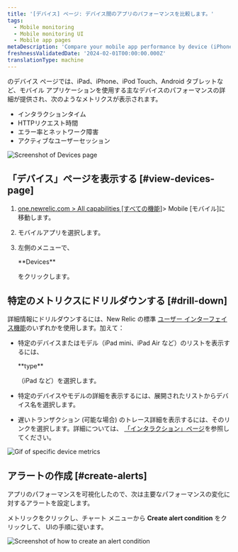 ```yaml
---
title: '[デバイス] ページ: デバイス間のアプリのパフォーマンスを比較します。'
tags:
  - Mobile monitoring
  - Mobile monitoring UI
  - Mobile app pages
metaDescription: 'Compare your mobile app performance by device (iPhone vs iPad, for example) and view device-specific metrics like OS, manufacturer, etc.'
freshnessValidatedDate: '2024-02-01T00:00:00.000Z'
translationType: machine
---
```


<InlinePopover type="mobile"/>のデバイス ページでは、iPad、iPhone、iPod Touch、Android タブレットなど、モバイル アプリケーションを使用する主なデバイスのパフォーマンスの詳細が提供され、次のようなメトリクスが表示されます。

* インタラクションタイム
* HTTPリクエスト時間
* エラー率とネットワーク障害
* アクティブなユーザーセッション

<img
  title="Mobile Devices page"
  alt="Screenshot of Devices page"
  src="/images/mobile_screenshot-full_devices-summary.webp"
/>

## 「デバイス」ページを表示する [#view-devices-page]

1. [one.newrelic.com > All capabilities \[すべての機能\]](https://one.newrelic.com/all-capabilities)> Mobile \[モバイル]に移動します。

2. モバイルアプリを選択します。

3. 左側のメニューで、

   <DNT>
     **Devices**
   </DNT>

   をクリックします。

## 特定のメトリクスにドリルダウンする [#drill-down]

詳細情報にドリルダウンするには、New Relic の標準 [ユーザー インターフェイス機能](/docs/new-relic-solutions/new-relic-one/introduction-new-relic-platform)のいずれかを使用します。加えて：

* 特定のデバイスまたはモデル（iPad mini、iPad Air など）のリストを表示するには、

  <DNT>
    **type**
  </DNT>

  （iPad など）を選択します。

* 特定のデバイスやモデルの詳細を表示するには、展開されたリストからデバイス名を選択します。

* 遅いトランザクション (可能な場合) のトレース詳細を表示するには、そのリンクを選択します。詳細については、 [「インタラクション」ページ](/docs/mobile-monitoring/mobile-monitoring-ui/mobile-app-pages/interactions-page)を参照してください。

<img
  title="Drill down into device metrics"
  alt="Gif of specific device metrics"
  src="/images/mobile_screenshot-full_device-drilldown.gif"
/>

## アラートの作成 [#create-alerts]

アプリのパフォーマンスを可視化したので、次は主要なパフォーマンスの変化に対するアラートを設定します。

メトリックをクリックし、チャート メニューから <DNT>**Create alert condition**</DNT> をクリックして、 UIの手順に従います。

<img
  title="Create an alert condition"
  alt="Screenshot of how to create an alert condition"
  src="/images/mobile_screenshot-full_create-device-alert-condition.webp"
/>
